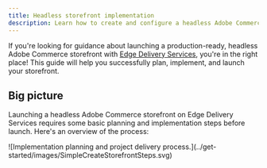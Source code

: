 ```yaml
---
title: Headless storefront implementation
description: Learn how to create and configure a headless Adobe Commerce storefront with Edge Delivery Services.
---
```



If you're looking for guidance about launching a production-ready, headless Adobe Commerce storefront with [Edge Delivery Services](https://www.aem.live/), you're in the right place! This guide will help you successfully plan, implement, and launch your storefront.

## Big picture

Launching a headless Adobe Commerce storefront on Edge Delivery Services requires some basic planning and implementation steps before launch. Here's an overview of the process:

<Diagram caption="Implementation planning and project delivery process.">
  ![Implementation planning and project delivery process.](../get-started/images/SimpleCreateStorefrontSteps.svg)
</Diagram>
